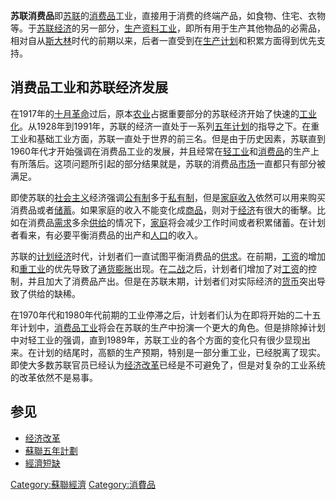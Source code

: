 {{expand|time=2010-05-29T03:33:19+00:00}}
'''苏联消费品'''即[[苏联|苏联]]的[[消费品|消费品]]工业，直接用于消费的终端产品，如食物、住宅、衣物等。于[[苏联经济|苏联经济]]的另一部分，[[生产资料|生产资料]][[工业|工业]]，即所有用于生产其他物品的必需品，相对自从[[斯大林|斯大林]]时代的前期以来，后者一直受到在[[苏联五年计划|生产计划]]和积累方面得到优先支持。

==消费品工业和苏联经济发展==
在1917年的[[十月革命|十月革命]]过后，原本[[农业|农业]]占据重要部分的苏联经济开始了快速的[[工业化|工业化]]。从1928年到1991年，苏联的经济一直处于一系列[[苏联五年计划|五年计划]]的指导之下。在重工业和基础工业方面，苏联一直处于世界的前三名。但是由于历史因素，苏联直到1960年代才开始强调在消费品工业的发展，并且经常在[[轻工业|轻工业]]和[[消费品|消费品]]的生产上有所落后。这项问题所引起的部分结果就是，苏联的消费品[[市场|市场]]一直都只有部分被满足。

即使苏联的[[社会主义|社会主义]]经济强调[[公有制|公有制]]多于[[私有制|私有制]]，但是[[家庭收入|家庭收入]]依然可以用来购买消费品或者[[储蓄|储蓄]]。如果家庭的收入不能变化成[[商品|商品]]，则对于[[经济|经济]]有很大的衝擊。比如在消费品[[供给和需求|需求]]多余[[供给和需求|供给]]的情况下，[[家庭|家庭]]将会减少工作时间或者积累储蓄。在计划者看来，有必要平衡消费品的出产和[[人口|人口]]的收入。

苏联的[[计划经济|计划经济]]时代，计划者们一直试图平衡消费品的[[供给和需求|供求]]。在前期，[[工资|工资]]的增加和[[重工业|重工业]]的优先导致了[[通货膨胀|通货膨胀]]出现。在[[二战|二战]]之后，计划者们增加了对[[工资|工资]]的控制，并且加大了消费品产出。但是在苏联末期，计划者们对实际经济的[[货币|货币]]突出导致了供给的缺稀。

在1970年代和1980年代前期的工业停滞之后，计划者们认为在即将开始的二十五年计划中，[[消费品|消费品]][[工业|工业]]将会在苏联的生产中扮演一个更大的角色。但是排除掉计划中对轻工业的强调，直到1989年，苏联工业的各个方面的变化只有很少显现出来。在计划的结尾时，高额的生产预期，特别是一部分重工业，已经脱离了现实。即使大多数苏联官员已经认为[[经济改革|经济改革]]已经是不可避免了，但是对复杂的工业系统的改革依然不是易事。

==参见==
*[[经济改革|经济改革]]
*[[蘇聯五年計劃|蘇聯五年計劃]]
*[[經濟短缺|經濟短缺]]

[[Category:蘇聯經濟|Category:蘇聯經濟]]
[[Category:消費品|Category:消費品]]